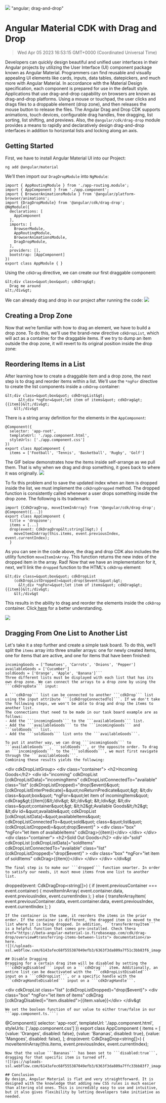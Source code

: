 ![](https://uploads-ssl.webflow.com/6143afec68f555387049efb3/63dd783dabd0f446461c6040_angularcdk_7bed5d04b16fa232c4627793d2693061_2000.jpeg)
"angular; drag-and-drop"
# Angular Material CDK with Drag and Drop
> Wed Apr 05 2023 16:53:15 GMT+0000 (Coordinated Universal Time)

Developers can quickly design beautiful and unified user interfaces in their Angular projects by utilizing the User Interface (UI) component package known as Angular Material. Programmers can find reusable and visually appealing UI elements like cards, inputs, data tables, datepickers, and much more with Angular Material. In accordance with the Material Design specification, each component is prepared for use in the default style. Applications that use drag-and-drop capability on browsers are known as drag-and-drop platforms. Using a mouse or touchpad, the user clicks and drags files to a droppable element (drop zone), and then releases the mouse button to release the files.
The Angular Drag and Drop CDK supports animations, touch devices, configurable drag handles, free dragging, list sorting, list shifting, and previews. Also, the ```@angular/cdk/drag-drop``` module provides a means to rapidly and declaratively design drag-and-drop interfaces in addition to horizontal lists and locking along an axis.

## Getting Started
First, we have to install Angular Material UI into our Project:
```
ng add @angular/material
```
We’ll then import our ```DragDropModule``` into ```NgModule```:
```
import { AppRoutingModule } from './app-routing.module';
import { AppComponent } from './app.component';
import { BrowserAnimationsModule } from '@angular/platform-browser/animations';
import {DragDropModule} from '@angular/cdk/drag-drop';
@NgModule({
  declarations: [
    AppComponent
  ],
  imports: [
    BrowserModule,
    AppRoutingModule,
    BrowserAnimationsModule,
    DragDropModule,
  ],
  providers: [],
  bootstrap: [AppComponent]
})
export class AppModule { }
```


Using the ```cdkDrag``` directive, we can create our first draggable component:
```
&lt;div class=&quot;box&quot; cdkDrag&gt;
  Drag me around
&lt;/div&gt;
```


We can already drag and drop in our project after running the code:
![](oads-ssl.webflow.com/6143afec68f555387049efb3/6363f3da809a7f968abb83f5_image5_b5cae6c4da6d7d661924711b18e500b8.g)

## Creating a Drop Zone
Now that we’re familiar with how to drag an element, we have to build a drop zone. To do this, we'll use the brand-new directive ```cdkDropList```, which will act as a container for the draggable items. If we try to dump an item outside the drop zone, it will revert to its original position inside the drop zone:

## Reordering Items in a List
After learning how to create a draggable item and a drop zone, the next step is to drag and reorder items within a list. We'll use the ```*ngFor``` directive to create the list components inside a ```cdkDrop``` container:
```
&lt;div class=&quot;box&quot; cdkDropList&gt;
      &lt;div *ngFor=&quot;let item of items&quot; cdkDrag&gt;{{item}}&lt;/div&gt;
    &lt;/div&gt
```
There is a string array definition for the elements in the ```AppComponent```:
```
@Component({
  selector: 'app-root',
  templateUrl: './app.component.html',
  styleUrls: ['./app.component.css']
})
export class AppComponent {
  items = ['Football', 'Tennis', 'Basketball', 'Rugby', 'Golf']

```
The GIF below demonstrates how the items inside self-arrange as we pull them. That is why when we drag and drop something, it goes back to where it was originally.
![](src="https://uploads-ssl.webflow.com/6143afec68f555387049efb3/6363f3da809a7f753dbb83f4_image3_2f91b7fc048d3e917b18258e01dee7ce.g)

To fix this problem and to save the updated index when an item is dropped inside the list, we must implement the ```cdkDropDropped``` method. The dropped function is consistently called whenever a user drops something inside the drop zone. The following is its trademark:
```
import {CdkDragDrop, moveItemInArray} from '@angular/cdk/drag-drop';
@Component({...})
export class AppComponent {
  title = 'dropzone';
  items = [...]
  drop(event: CdkDragDrop&lt;string[]&gt;) {
    moveItemInArray(this.items, event.previousIndex, event.currentIndex);
  }

```
As you can see in the code above, the drag and drop CDK also includes the utility function ```moveItemInArray```. This function returns the new index of the dropped item in the array. Rad!
Now that we have an implementation for it, next, we’ll link the ```dropped``` function to the HTML's ```cdkDrop``` element:
```
&lt;div class=&quot;box&quot; cdkDropList
    (cdkDropListDropped)=&quot;drop($event)&quot;&gt;
      &lt;div *ngFor=&quot;let item of items&quot; cdkDrag&gt;{{item}}&lt;/div&gt;
    &lt;/div&gt
```
This results in the ability to drag and reorder the elements inside the ```cdkDrop``` container. Click<a href="https://beta-angular-material-io.firebaseapp.com/cdk/drag-drop/overview#reordering-lists"> here</a> for a better understanding.

![](sl.webflow.com/6143afec68f555387049efb3/6363f3da809a7f4c0dbb83f2_image2_dfb420a819eec05c94b410164d6c4cc4.g)

## Dragging From One List to Another List
Let's take it a step further and create a simple task board.
To do this, we’ll split the ```items``` array into three smaller arrays: one for newly created items, one for items that are active, and one for items that have been finished:
```
incomingGoods = ['Tomatoes', 'Carrots', 'Onions', 'Pepper']
availableGoods = ['Cucumber']
soldGoods = ['Orange', 'Apple', 'Banana']```
Three different lists must be displayed with each list that has its own drop zone. We can connect the arrays to a drop zone by using the ```cdkDropData``` input:

A ```cdkDrop``` list can be connected to another ```cdkDrop``` list using the input attribute ```[cdkDropConnectedTo]```. If we don't take the following steps, we won't be able to drag and drop the items to another list.
The connections that need to be made in our task board example are as follows:
- Add the ```incomingGoods``` to the ```availableGoods``` list.
- Add the ```availableGoods``` to the ```incomingGoods``` and ```soldGoods``` list.
- Add the ```soldGoods``` list onto the ```availableGoods```.

To put it another way, we can drag ```incomingGoods``` to ```availableGoods```, ```soldGoods```, or the opposite order. To drag an ```incomingGoods``` to the ```soldGoods```, we must first navigate through the ```availableGoods```.
Combining these results yields the following:
```
&lt;div cdkDropListGroup&gt;
  &lt;div class=&quot;container&quot;&gt;
    &lt;h2&gt;Incoming Goods&lt;/h2&gt;
    &lt;div
 id=&quot;incoming&quot;
      cdkDropList
      [cdkDropListData]=&quot;incomingItems&quot;
      cdkDropListConnectedTo=&quot;available&quot;
 class=&quot;list&quot;
      (cdkDropListDropped)=&quot;drop($event)&quot;
      [cdkDropListEnterPredicate]=&quot;noReturnPredicate&quot;&gt;
      &lt;div class=&quot;box&quot; *ngFor=&quot;let item of incomingItems&quot; cdkDrag&gt;{{item}}&lt;/div&gt;
    &lt;/div&gt;
  &lt;/div&gt;
  &lt;div class=&quot;container&quot;&gt;
    &lt;h2&gt;Available Goods&lt;/h2&gt;
    &lt;div
 id=&quot;available&quot;
      cdkDropList
      [cdkDropListData]=&quot;availableItems&quot;
      cdkDropListConnectedTo=&quot;sold&quot;
 class=&quot;list&quot;
      (cdkDropListDropped)=&quot;drop($event)&quot;
      &gt;
      &lt;div class=&quot;box&quot; *ngFor=&quot;let item of availableItems&quot; cdkDrag&gt;{{item}}&lt;/div&gt;
    &lt;/div&gt;
  &lt;/div&gt;
  &lt;div class=&quot;container&quot;&gt;
    &lt;h2&gt;Sold Out Goods&lt;/h2&gt;
    &lt;div
 id=&quot;sold&quot;
      cdkDropList
      [cdkDropListData]=&quot;soldItems&quot;
      cdkDropListConnectedTo=&quot;available&quot;
 class=&quot;list&quot;
      (cdkDropListDropped)=&quot;drop($event)&quot;
      &gt;
      &lt;div class=&quot;box&quot; *ngFor=&quot;let item of soldItems&quot; cdkDrag&gt;{{item}}&lt;/div&gt;
    &lt;/div&gt;
  &lt;/div&gt;
&lt;/div&gt
```
The final step is to make our ```dropped``` function smarter. In order to satisfy our needs, it must move items from one list to another list.
```
dropped(event: CdkDragDrop&lt;string[]&gt;) {
 if (event.previousContainer === event.container) {
   moveItemInArray(
 event.container.data,
 event.previousIndex,
 event.currentIndex
   );
  } else {
    transferArrayItem(
 event.previousContainer.data,
 event.container.data,
 event.previousIndex,
 event.currentIndex
   );
 }

```
If the container is the same, it reorders the items in the prior order. If the container is different, the dragged item is moved to the list where it is being dropped. In addition, ```transferArrayItem``` is a helpful function that comes pre-installed. Check the<a href="https://beta-angular-material-io.firebaseapp.com/cdk/drag-drop/overview#transferring-items-between-lists"> documentation</a> here.
![](/uploads-ssl.webflow.com/6143afec68f555387049efb3/6363f3da809a7f51c3bb83f6_image4_943d1e81966d67a12449a7b811b70d94.g)

## Disable Dragging
Dragging for a certain drag item will be disabled by setting the ```cdkDragDisabled``` input on a ```cdkDrag``` item. Additionally, an entire list can be deactivated with the ```cdkDropListDisabled``` input on a ```cdkDropList```, or a specific handle with the ```cdkDragHandleDisabled``` input on a ```cdkDragHandle```.
```
&lt;div cdkDropList class=&quot;list&quot; (cdkDropListDropped)=&quot;drop($event)&quot;&gt;
  &lt;div
 class=&quot;box&quot;
    *ngFor=&quot;let item of items&quot;
    cdkDrag
    [cdkDragDisabled]=&quot;item.disabled&quot;&gt;{{item.value}}&lt;/div&gt;
&lt;/div&gt
```
We set the boolean function of our value to either true/false in our ```app.component.ts.```:
```
@Component({
  selector: 'app-root',
  templateUrl: './app.component.html',
  styleUrls: ['./app.component.css']
})
export class AppComponent {
  items = [
    {value: 'Oranges', disabled: false},
    {value: 'Bananas', disabled: true},
    {value: 'Mangoes', disabled: false},
  ];
  drop(event: CdkDragDrop&lt;string[]&gt;) {
    moveItemInArray(this.items, event.previousIndex, event.currentIndex);

```
Now that the value ```Bananas``` has been set to ```disabled:true```, dragging for that specific item is turned off.
![](ps://uploads-ssl.webflow.com/6143afec68f555387049efb3/6363f3da809a7ffc33bb83f7_image1_bdade91e90c255ce951ae93d204d4130.g)

## Conclusion
By design, Angular Material is flat and very straightforward. It is designed with the knowledge that adding new CSS rules is much easier than altering old ones. This is incredibly easy to use and intuitive, but it also gives flexibility by letting developers take initiative as needed.

